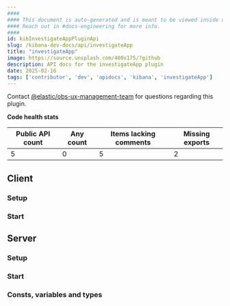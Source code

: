 ```yaml
---
####
#### This document is auto-generated and is meant to be viewed inside our experimental, new docs system.
#### Reach out in #docs-engineering for more info.
####
id: kibInvestigateAppPluginApi
slug: /kibana-dev-docs/api/investigateApp
title: "investigateApp"
image: https://source.unsplash.com/400x175/?github
description: API docs for the investigateApp plugin
date: 2025-02-16
tags: ['contributor', 'dev', 'apidocs', 'kibana', 'investigateApp']
---
```




Contact [@elastic/obs-ux-management-team](https://github.com/orgs/elastic/teams/obs-ux-management-team) for questions regarding this plugin.

**Code health stats**

| Public API count  | Any count | Items lacking comments | Missing exports |
|-------------------|-----------|------------------------|-----------------|
| 5 | 0 | 5 | 2 |

## Client

### Setup
<DocDefinitionList data={[investigateAppObj.client.setup]}/>

### Start
<DocDefinitionList data={[investigateAppObj.client.start]}/>

## Server

### Setup
<DocDefinitionList data={[investigateAppObj.server.setup]}/>

### Start
<DocDefinitionList data={[investigateAppObj.server.start]}/>

### Consts, variables and types
<DocDefinitionList data={investigateAppObj.server.misc}/>

